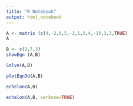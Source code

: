 ---
title: "R Notebook"
output: html_notebook
---



```{r}
A <- matrix (c(4,-2,0,5,-2,1,3,4,-1),3,3,TRUE)
A
```
```{r}
B <- c(2,7,3)
showEqn (A,B)
```
```{r}
Solve(A,B)
```
```{r}
plotEqn3d(A,B)
```
```{r}
echelon(A,B)
```
```{r}
echelon(A,B, verbose=TRUE)
```



